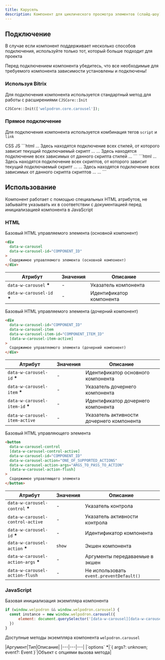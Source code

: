 ```yaml
---
title: Карусель
description: Компонент для циклического просмотра элементов (слайд-шоу)
---
```


## Подключение 

В случае если компонент поддерживает несколько способов подключения, используйте только тот, который больше подходит для проекта

<Alert>
  Перед подключением компонента убедитесь, что все необходимые для требуемого компонента зависимости установлены и подключены!
</Alert>

### Используя Bitrix 

Для подключения компонента используется стандартный метод для работы с расширениями `CJSCore::Init` 

```php
CJSCore::Init(['welpodron.core.carousel']);
```

### Прямое подключение

Для подключения компонента используется комбинация тегов `script` и `link` 

<Tabs activeItemIdDefault="CSS">
<TabsControls>
    <TabsControl itemId="CSS">CSS</TabsControl>
    <TabsControl itemId="JS">JS</TabsControl>
</TabsControls>
<TabsItem itemId="CSS">
    ```html
    ...
    Здесь находятся подключение всех стилей, от которого зависит текущий подключаемый скрипт
    ...
    <link rel="stylesheet" href="Путь к локально размещенному файлу стилей компонента">
    ...
    Здесь находятся подключение всех зависимых от данного скрипта стилей
    ...
    </head>
    ```
</TabsItem>
<TabsItem itemId="JS">
    ```html
    ...
    Здесь находятся подключение всех скриптов, от которого зависит текущий подключаемый скрипт
    ...
    <script src="Путь к локально размещенному файлу скрипта компонента"></script>
    ...
    Здесь находятся подключение всех зависимых от данного скрипта скриптов
    ...
    </body>
    ...
    ```
</TabsItem>
</Tabs>

## Использование

Компонент работает с помощью специальных HTML атрибутов, не забывайте указывать их в соответствии с документацией перед инициализацией компонента в JavaScript

### HTML

Базовый HTML управляемого элемента (основной компонент)

```html /COMPONENT_ID/#gci
<div 
  data-w-carousel
  data-w-carousel-id="COMPONENT_ID"
>
  Содержимое управляемого элемента (основной компонент)
</div>
```
|Атрибут|Значения|Описание|
|---|---|---|
|`data-w-carousel` <b className="text-red-500">*</b>|-|Указатель компонента|
|`data-w-carousel-id` <b className="text-red-500">*</b>|-|Идентификатор компонента|

Базовый HTML управляемого элемента (дочерний компонент)

```html /COMPONENT_ID/#gci /COMPONENT_ITEM_ID/#gci
<div 
  data-w-carousel-id="COMPONENT_ID"
  data-w-carousel-item
  data-w-carousel-item-id="COMPONENT_ITEM_ID"
  [data-w-carousel-item-active]
>
  Содержимое управляемого элемента (дочерний компонент)
</div>
```
|Атрибут|Значения|Описание|
|---|---|---|
|`data-w-carousel-id` <b className="text-red-500">*</b>|-|Идентификатор основного компонента|
|`data-w-carousel-item` <b className="text-red-500">*</b>|-|Указатель дочернего компонента|
|`data-w-carousel-item-id` <b className="text-red-500">*</b>|-|Идентификатор дочернего компонента|
|`data-w-carousel-item-active`|-|Указатель активности дочернего компонента|

Базовый HTML управляющего элемента

```html /COMPONENT_ID/#gci /ONE_OF_SUPPORTED_ACTIONS/#gci /ARGS_TO_PASS_TO_ACTION/#gci
<button 
  data-w-carousel-control
  [data-w-carousel-control-active]
  data-w-carousel-id="COMPONENT_ID"
  data-w-carousel-action="ONE_OF_SUPPORTED_ACTIONS"
  data-w-carousel-action-args="ARGS_TO_PASS_TO_ACTION"
  [data-w-carousel-action-flush]
>
  Содержимое управляющего элемента
</button>
```
|Атрибут|Значения|Описание|
|---|---|---|
|`data-w-carousel-control` <b className="text-red-500">*</b>|-|Указатель контрола|
|`data-w-carousel-control-active`|-|Указатель активности контрола|
|`data-w-carousel-id` <b className="text-red-500">*</b>|-|Идентификатор компонента|
|`data-w-carousel-action` <b className="text-red-500">*</b>|`show`|Экшен компонента|
|`data-w-carousel-action-args` <b className="text-red-500">*</b>|-|Аргументы передаваемые в экшен|
|`data-w-carousel-action-flush`|-|Не использовать `event.preventDefault()`|

### JavaScript

Базовая инициализация экземпляра компонента

```js /COMPONENT_ID/#gci
if (window.welpodron && window.welpodron.carousel) {
  const instance = new window.welpodron.carousel({
      element: document.querySelector('[data-w-carousel][data-w-carousel-id="COMPONENT_ID"]');
  })
}
```
Доступные методы экземпляра компонента `welpodron.carousel`

<Method isAsync={true} name="show(options)" description="Переключение компонента в видимое состояние">
|Аргумент|Тип|Описание|
|---|---|---|
|`options` <b className="text-red-500">*</b>|`{ args?: unknown; event?: Event }`|Объект с опциями вызова метода|
</Method>